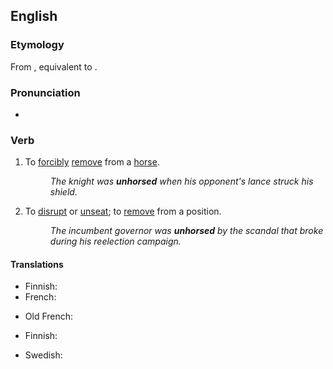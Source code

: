 ==English==

===Etymology===
From {{inh|en|enm|unhorsen}}, equivalent to {{prefix|en|un|horse}}.

===Pronunciation===
* {{rhymes|en|ɔː(ɹ)s}}

===Verb===
{{en-verb}}

# To [[forcibly]] [[remove]] from a [[horse]].
#: ''The knight was '''unhorsed''' when his opponent's lance struck his shield.''
# {{lb|en|by extension}} To [[disrupt]] or [[unseat]]; to [[remove]] from a position.
#: ''The incumbent governor was '''unhorsed''' by the scandal that broke during his reelection campaign.''

====Translations====
{{trans-top|remove from a horse}}
* Finnish: {{t+|fi|pudottaa}}
* French: {{t+|fr|désarçonner}}
{{trans-mid}}
* Old French: {{t|fro|deschevaler}}
{{trans-bottom}}

{{trans-top|disrupt or unseat}}
* Finnish: {{t+|fi|pudottaa}}
{{trans-mid}}
* Swedish: {{t|sv|kasta av}}
{{trans-bottom}}